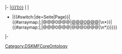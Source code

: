 <includeonly>|-
|[[{{{1}}}]]
|{{PropName|{{PAGENAME}}}}
|
*{{PropVal|{{#ifeq:{{#show:Property:{{PAGENAME}}|?Has type|link=none}}|{{#switch:{{CONTENTLANG}}|de=Seite|Page}}|{{#arraymap:{{{2}}}|;|@@@0@@@|[[@@@0@@@]]|\n*}}|{{#arraymap:{{{2}}}|;|@@@0@@@|@@@0@@@|\n*}}}}}}
|-</includeonly><noinclude>[[Category:DSKMFCoreOntology]]</noinclude>
